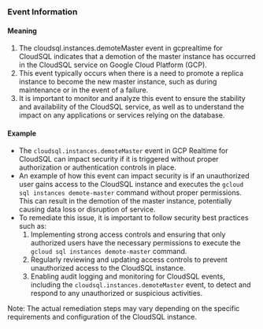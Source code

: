 
### Event Information

#### Meaning

1. The cloudsql.instances.demoteMaster event in gcprealtime for CloudSQL indicates that a demotion of the master instance has occurred in the CloudSQL service on Google Cloud Platform (GCP).
2. This event typically occurs when there is a need to promote a replica instance to become the new master instance, such as during maintenance or in the event of a failure.
3. It is important to monitor and analyze this event to ensure the stability and availability of the CloudSQL service, as well as to understand the impact on any applications or services relying on the database.

#### Example

- The `cloudsql.instances.demoteMaster` event in GCP Realtime for CloudSQL can impact security if it is triggered without proper authorization or authentication controls in place.
- An example of how this event can impact security is if an unauthorized user gains access to the CloudSQL instance and executes the `gcloud sql instances demote-master` command without proper permissions. This can result in the demotion of the master instance, potentially causing data loss or disruption of service.
- To remediate this issue, it is important to follow security best practices such as:
  1. Implementing strong access controls and ensuring that only authorized users have the necessary permissions to execute the `gcloud sql instances demote-master` command.
  2. Regularly reviewing and updating access controls to prevent unauthorized access to the CloudSQL instance.
  3. Enabling audit logging and monitoring for CloudSQL events, including the `cloudsql.instances.demoteMaster` event, to detect and respond to any unauthorized or suspicious activities.

Note: The actual remediation steps may vary depending on the specific requirements and configuration of the CloudSQL instance.

